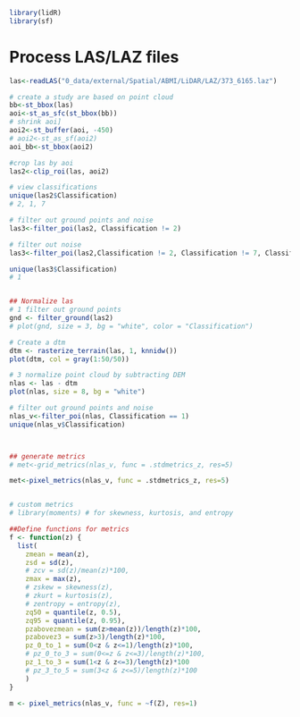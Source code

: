 
```r
library(lidR)
library(sf)
```

# Process LAS/LAZ files

```r
las<-readLAS("0_data/external/Spatial/ABMI/LiDAR/LAZ/373_6165.laz")

# create a study are based on point cloud
bb<-st_bbox(las)
aoi<-st_as_sfc(st_bbox(bb))
# shrink aoi]
aoi2<-st_buffer(aoi, -450)
# aoi2<-st_as_sf(aoi2)
aoi_bb<-st_bbox(aoi2)

#crop las by aoi
las2<-clip_roi(las, aoi2)

# view classifications
unique(las2$Classification)
# 2, 1, 7

# filter out ground points and noise
las3<-filter_poi(las2, Classification != 2)

# filter out noise
las3<-filter_poi(las2,Classification != 2, Classification != 7, Classification != 18)

unique(las3$Classification)
# 1


## Normalize las
# 1 filter out ground points
gnd <- filter_ground(las2)
# plot(gnd, size = 3, bg = "white", color = "Classification")

# Create a dtm
dtm <- rasterize_terrain(las, 1, knnidw())
plot(dtm, col = gray(1:50/50))

# 3 normalize point cloud by subtracting DEM
nlas <- las - dtm
plot(nlas, size = 8, bg = "white")

# filter out ground points and noise
nlas_v<-filter_poi(nlas, Classification == 1)
unique(nlas_v$Classification)



## generate metrics
# met<-grid_metrics(nlas_v, func = .stdmetrics_z, res=5)

met<-pixel_metrics(nlas_v, func = .stdmetrics_z, res=5)


# custom metrics
# library(moments) # for skewness, kurtosis, and entropy

##Define functions for metrics
f <- function(z) {
  list(
    zmean = mean(z), 
    zsd = sd(z),
    # zcv = sd(z)/mean(z)*100,
    zmax = max(z),
    # zskew = skewness(z),
    # zkurt = kurtosis(z),
    # zentropy = entropy(z),
    zq50 = quantile(z, 0.5),
    zq95 = quantile(z, 0.95),
    pzabovezmean = sum(z>mean(z))/length(z)*100,
    pzabovez3 = sum(z>3)/length(z)*100,
    pz_0_to_1 = sum(0<z & z<=1)/length(z)*100,
    # pz_0_to_3 = sum(0<=z & z<=3)/length(z)*100,
    pz_1_to_3 = sum(1<z & z<=3)/length(z)*100
    # pz_3_to_5 = sum(3<z & z<=5)/length(z)*100
    )
}

m <- pixel_metrics(nlas_v, func = ~f(Z), res=1)

```

